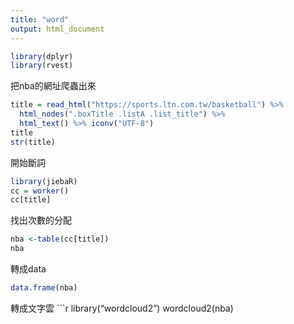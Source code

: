 ```yaml
---
title: "word"
output: html_document
---
```


```r
library(dplyr)
library(rvest)

```


把nba的網址爬蟲出來
```r
title = read_html("https://sports.ltn.com.tw/basketball") %>%
  html_nodes(".boxTitle .listA .list_title") %>%  
  html_text() %>% iconv("UTF-8")
title
str(title)
```
開始斷詞
```r
library(jiebaR)
cc = worker()
cc[title]
```
找出次數的分配
```r
nba <-table(cc[title])
nba           
```
轉成data
```r
data.frame(nba)

```
轉成文字雲
```r
library("wordcloud2")
wordcloud2(nba)

